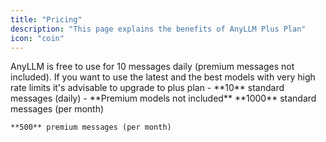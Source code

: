 ```yaml
---
title: "Pricing"
description: "This page explains the benefits of AnyLLM Plus Plan"
icon: "coin"
---
```


<Tip>
  AnyLLM is free to use for 10 messages daily (premium messages not included). If you want to use the latest and the best models with very high rate limits it's advisable to upgrade to plus plan
</Tip>

<CardGroup cols="2">
  <Card title="Free Plan" icon="sparkle" href="https://anyllm.xyz">
    - **10** standard messages (daily)
    - **Premium models not included**
  </Card>
  <Card title="Plus Plan (5.99$)" icon="sparkles" href="https://pay.anyllm.xyz">
    **1000** standard messages (per month)

    **500** premium messages (per month)
  </Card>
</CardGroup>